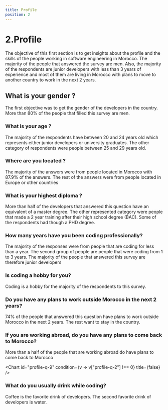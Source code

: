 ```yaml
---
title: Profile
position: 2
---
```


# 2.Profile

The objective of this first section is to get insights about the profile and the skills of the people working in software engineering in Morocco. The majority of the people that answered the survey are men. Also, the majority of the respondents are junior developers with less than 3 years of experience and most of them are living in Morocco with plans to move to another country to work in the next 2 years. 

## What is your gender ?

The first objective was to get the gender of the developers in the country. More than 80% of the people that filled this survey are men.

<Chart id="profile-q-0" pie title={false} />

### What is your age ?

The majority of the respondents have between 20 and 24 years old which represents either junior developers or university graduates. The other category of respondents were people between 25 and 29 years old.

<Chart id="profile-q-1" title={false} />

### Where are you located ?

The majority of the answers were from people located in Morocco with 87.9% of the answers. The rest of the answers were from people located in Europe or other countries

<Chart id="profile-q-2" title={false} />

### What is your highest diploma ?

More than half of the developers that answered this question have an equivalent of a master degree. The other represented category were people that made a 2 year training after their high school degree (BAC). Some of the respondents had though a PHD degree.

<Chart id="profile-q-4" pie title={false} />

### How many years have you been coding professionally?

The majority of the responses were from people that are coding for less than a year. The second group of people are people that were coding from 1 to 3 years. The majority of the people that answered this survey are therefore junior developers

<Chart id="profile-q-5" title={false} />

### Is coding a hobby for you?

Coding is a hobby for the majority of the respondents to this survey.

<Chart id="profile-q-6" title={false} />

### Do you have any plans to work outside Morocco in the next 2 years?

74% of the people that answered this question have plans to work outside Morocco in the next 2 years. The rest want to stay in the country.

<Chart id="profile-q-8" title={false} />

### If you are working abroad, do you have any plans to come back to Morocco?

More than a half of the people that are working abroad do have plans to come back to Morocco

<Chart id="profile-q-9" condition={v => v["profile-q-2"] !== 0} title={false} />

### What do you usually drink while coding?

Coffee is the favorite drink of developers. The second favorite drink of developers is water.

<Chart id="profile-q-15" title={false} />
